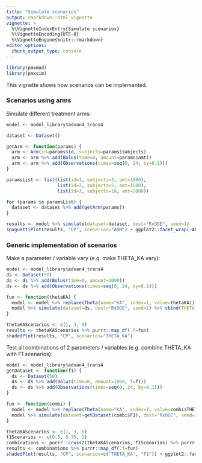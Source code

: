 ```yaml
---
title: "Simulate scenarios"
output: rmarkdown::html_vignette
vignette: >
  %\VignetteIndexEntry{Simulate scenarios}
  %\VignetteEncoding{UTF-8}
  %\VignetteEngine{knitr::rmarkdown}
editor_options: 
  chunk_output_type: console
---
```


```r
library(pmxmod)
library(pmxsim)
```

This vignette shows how scenarios can be implemented.

### Scenarios using arms

Simulate different treatment arms:

```r
model <- model_library$advan4_trans4

dataset <- Dataset()

getArm <- function(params) {
  arm <- Arm(id=params$id, subjects=params$subjects)
  arm <- arm %>% add(Bolus(time=0, amount=params$amt))
  arm <- arm %>% add(Observations(times=seq(0, 24, by=0.1))) 
}

paramsList <- list(list(id=1, subjects=3, amt=1000),
                   list(id=2, subjects=5, amt=1500),
                   list(id=3, subjects=10, amt=2000))

for (params in paramsList) {
  dataset <- dataset %>% add(getArm(params))
}

results <- model %>% simulate(dataset=dataset, dest="RxODE", seed=1)
spaguettiPlot(results, "CP", scenarios="ARM") + ggplot2::facet_wrap(~ARM)
```

### Generic implementation of scenarios

Make a parameter / variable vary (e.g. make THETA_KA vary):

```r
model <- model_library$advan4_trans4
ds <- Dataset(50)
ds <- ds %>% add(Bolus(time=0, amount=1000))
ds <- ds %>% add(Observations(times=seq(0, 24, by=0.1))) 

fun <- function(thetaKA) {
  model <- model %>% replace(Theta(name="KA", index=1, value=thetaKA))
  model %>% simulate(dataset=ds, dest="RxODE", seed=1) %>% cbind(THETA_KA=thetaKA)
}

thetaKAScenarios <- c(1, 3, 6)
results <- thetaKAScenarios %>% purrr::map_df(.f=fun)
shadedPlot(results, "CP", scenarios="THETA_KA")
```

Test all combinations of 2 parameters / variables (e.g. combine THETA_KA with F1 scenarios):

```r
model <- model_library$advan4_trans4
getDataset <- function(f1) {
  ds <- Dataset(50)
  ds <- ds %>% add(Bolus(time=0, amount=1000, f=f1))
  ds <- ds %>% add(Observations(times=seq(0, 24, by=0.1)))
}

fun <- function(combi) {
  model <- model %>% replace(Theta(name="KA", index=1, value=combi$THETA_KA))
  model %>% simulate(dataset=getDataset(combi$F1), dest="RxODE", seed=1) %>% cbind(THETA_KA=combi$THETA_KA, F1=combi$F1)
}

thetaKAScenarios <- c(1, 3, 6)
f1Scenarios <- c(0.5, 0.75, 1)
combinations <- purrr::cross2(thetaKAScenarios, f1Scenarios) %>% purrr::map(setNames, c("THETA_KA", "F1"))
results <- combinations %>% purrr::map_df(.f=fun)
shadedPlot(results, "CP", scenarios=c("THETA_KA", "F1")) + ggplot2::facet_grid(THETA_KA~F1)
```